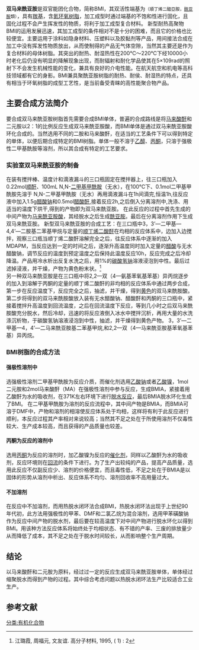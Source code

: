 '''双马来酰亚胺'''是双官能团化合物，简称BMI，其双活性端基为{{tsl|en|Maleimide|马来酰亚胺}}<small>（順丁烯二醯亞胺，[[酰亚胺|酰亚胺]]類）</small>，具有[[羰基|羰基]]，含[[氮|氮]][[环氧树脂|环氧树脂]]，加工成型时通过端基的不饱和性进行固化，且固化过程不会产生挥发性的物质，将利于加工成型复合材料。
新型耐热高聚物BMI的运用发展迅速，其加工成型的条件相对不是十分的困难，而且它的价格也比较便宜。主要运用于涂料如隐身材料、压塑料以及胶黏剂等产品，用间接法合成在加工中没有挥发性物质放出，从而使制得的产品无气体空隙，当然其主要还是作为复合材料的母体树脂。其突出的耐热、耐湿热性在200℃～220℃下经10000小时老化后仍没有明显的降解现象出现，而耐辐射和耐化学品使其在5×109rad的照射下不会发生机械性能的变化，兼具有良好的介电性能。在航天航空和机电等高科技领域都有它的身影。BMI兼具聚酰亚胺树脂的耐热、耐侯、耐湿热的特点，还具有相当于环氧树脂的成型工艺性，是当前备受青睐的高性能聚合物产品。

==主要合成方法简介==
要合成双马来酰亚胺树脂首先需要合成BMI单体，普遍的合成路线是将[[马来酸酐|马来酸酐]]和二元胺以2：1的比例反应生成双马来酰亚胺酸，而BMI单体是通过双马来酰亚胺酸环化合成的。当然选用不同的二胺和马来酸酐，在适当的工艺条件下可以得到特定的单体，以便后期合成特定的BMI树脂。单体一般不溶于[[乙醇|乙醇]]、[[丙酮|丙酮]]，只溶于强极性二甲基酰胺等溶剂，所以其合成有特定的工艺要求。
===实验室双马来酰亚胺的制备===
在装有搅拌棒、温度计和滴液漏斗的三口瓶固定在搅拌器上，往三口瓶加入0.22mol[[顺酐|顺酐]]、100mL N,N-[[二甲基甲酰胺|二甲基甲酰胺]]（无水），在100℃下、0.1mol二甲基甲酰胺先溶于 N,N-二甲基甲酰胺（无水）再用滴液漏斗在1h间滴完,恒温1h,往反应液中加入1.5g[[醋酸钠|醋酸钠]]和0.5mol[[醋酸酐|醋酸酐]],接着反应2h,之后倒入分离溶剂中,洗涤、用适当的温度下烘干,得到的产物即为双马来酰亚胺。
在此反应的过程中首先生成的中间产物为[[马来酰亚胺酸|马来酰亚胺酸]]，其经脱水之后生成[[酰亚胺|酰亚胺]]。最后在分离溶剂作用下生成双马来酰亚胺。
新型双马来酰亚胺的合成工艺：在三口瓶中3，3’—二甲基—4,4’—二胺基二苯基甲烷与定量的[[顺丁烯二酸酐|顺丁烯二酸酐]]在均相的反应体系中，边加入边搅拌，观察三口瓶当顺丁烯二酸酐溶解完全之后，往反应体系中逐渐的加入MDAPM，当反应达到一定的时间之后，逐渐升高温度同时加入定量的[[醋酸|醋酸]]与无水醋酸钠，调节反应的温度到预定温度之后保持此温度反应10h，反应完成之后冷却降温。产品用冷水析出反复水洗之后，用1%的[[碳酸氢钠|碳酸氢钠]]溶液浸泡到中性。最后过滤掉浸液，并干燥，产物为黄色粉末状。<ref>江璐霞, 周福元, 文友谊. 高分子材料, 1995, ( 1) : 2</ref><br />
另一种双马来酰亚胺是在三口瓶中将2,2—双（4—氨基苯氧基苯基）异丙烷逐步的加入到溶解于丙酮的定量的顺丁烯二酸酐的非均相的反应体系中通过两步合成，第一步在反应温度下，反应完全之后，抽滤，并干燥，得到[[黄色|黄色]]的双马来酰胺酸。第二步将得到的双马来酰胺酸放入装有无水醋酸钠、醋酸酐和丙酮的三口瓶中，紧接着搅拌升高温度到回流温度，之后在回流温度下反应，等到几小时之后双马来酰胺酸充分脱水，然后冷却，迅速的将反应液倒入冰水中搅拌沉析，再用大量的水洗涤沉析物，于碳酸氢钠溶液浸泡到中性，抽滤，并干燥得到黄色产物。
3，3’—二甲基—4，4’—二马来酰亚胺基二苯基甲烷,和2,2—双（4—马来酰亚胺基苯氧基苯基）异丙烷。
=== BMI树脂的合成方法 ===
==== 强极性溶剂中 ====
选强极性溶剂二甲基甲酰胺为反应介质，而催化剂选用[[乙酸钠|乙酸钠]]或者[[乙酸镍|乙酸镍]]，1mol二元胺和2mol马来酸酐（MA）在强极性溶剂中参与反应，生成BMIA，紧接着用乙酸酐为水的吸收剂，在371K左右环境下进行[[脱水反应|脱水反应]]，最后BMIA脱水环化生成了BMI。
在二甲基甲酰胺为溶剂的反应流程中，其中间产物是BMIA，而BMIA可溶于DMF中，产物和溶剂的相溶使反应体系处于均相，这样将有利于此反应进行顺利，本反应过程其产率相对来说较高；当然其不足之处在于所使用溶剂不仅毒性较大、生产成本较高，而且获得的产品质量也较差。
==== 丙酮为反应的溶剂中 ====
选用[[丙酮|丙酮]]为反应的溶剂时，加乙酸镍为反应的[[催化剂|催化剂]]，同样以乙酸酐为水的吸收剂，反应环境则在[[回流|回流]]的条件下进行。为了生产出较纯的产品，提高产品质量，选用此反应不仅副反应少、溶剂的价格便宜，而且毒性低，不足之处在于BMIA是以固体的形势从溶剂中析出、反应体系不均匀、溶剂回收率不高用量过大。
==== 不加溶剂 ====
在反应中不加溶剂，而用热脱水闭环法合成BMI，热脱水闭环法出现于上世纪90年代初，此方法用强极性的甲苯、DMF和二氯乙烷为混合溶剂，选用甲苯磺酸钠作为反应中间产物的脱水剂，最后要在较高温度下对中间产物进行脱水环化以得到BMI。用该种方法反应体系将始终处于均相状态、有不错的产率、三废的排放量少从而降低了成本，其不足之处在于脱水时间较长，从而影响整个生产周期。
== 结论 ==
以马来酸酐和二元胺为原料，经过过一定的反应生成双马来酰亚胺单体，单体经过缩聚脱水而得到产物的过程。其中综合考虑问题以热脱水闭环法生产比较适合工业生产。
== 参考文献 ==
<references/>

[[分类:有机化合物|分类:有机化合物]]